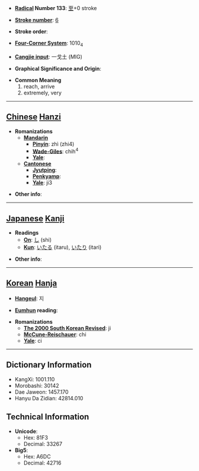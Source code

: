 * '''[[Wiktionary:Chinese radical index| Radical]] Number 133''': [[Wiktionary:Chinese radical index 至|至]]+0 stroke

* '''[[Wiktionary:Chinese total strokes index|Stroke number]]''': [[Wiktionary:Chinese total strokes index 6|6]]

* '''Stroke order''': 

* '''[[Wiktionary:Chinese four corner index|Four-Corner System]]''': 1010<sub>4</sub>

* '''[[Wiktionary:Chinese Cangjie index|Cangjie input]]''': 一戈土 (MIG)

* '''Graphical Significance and Origin''': 

* '''Common Meaning'''
*#reach, arrive
*# extremely, very


----

== [[Chinese]] [[Hanzi]] ==

* '''Romanizations'''
** '''[[Mandarin]]'''
*** '''[[Pinyin]]''': zhì (zhi4)
*** '''[[Wade-Giles]]''': chih<sup>4</sup>
*** '''[[Yale]]''': 
** '''[[Cantonese]]'''
*** '''[[Jyutping]]''':
*** '''[[Penkyamp]]''': 
*** '''[[Yale]]''': ji3

* '''Other info''': 

----

== [[Japanese]] [[Kanji]] ==

* '''Readings'''
** '''[[On]]''': [[し]] (shi)
** '''[[Kun]]''': [[いたる]] (itaru), [[いたり]] (itari)

* '''Other info''':  

----

== [[Korean]] [[Hanja]] ==

* '''[[Hangeul]]''': 지

* '''[[Eumhun]] reading''': 

* '''Romanizations'''
** '''[[The 2000 South Korean Revised Romanization|The 2000 South Korean Revised]]''': ji
** '''[[McCune-Reischauer]]''': chi
** '''[[Yale]]''': ci

----

== Dictionary Information ==

* KangXi: 1001.110
* Morobashi: 30142
* Dae Jaweon: 1457.170
* Hanyu Da Zidian: 42814.010

== Technical Information ==

* '''Unicode''':
** Hex: 81F3
** Decimal: 33267
* '''Big5''':
** Hex: A6DC
** Decimal: 42716